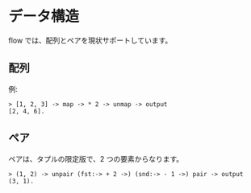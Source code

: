 # データ構造

flow では、配列とペアを現状サポートしています。

## 配列

例:

```
> [1, 2, 3] -> map -> * 2 -> unmap -> output
[2, 4, 6].
```

## ペア

ペアは、タプルの限定版で、2 つの要素からなります。

```
> (1, 2) -> unpair (fst:-> + 2 ->) (snd:-> - 1 ->) pair -> output
(3, 1).
```
